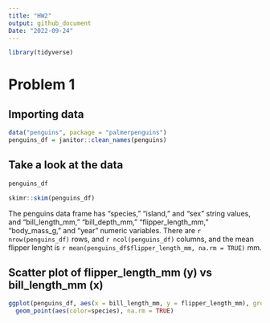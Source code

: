```yaml
---
title: "HW2"
output: github_document
Date: "2022-09-24"
---
```


```r
library(tidyverse)
```

# Problem 1 

## Importing data
```r
data("penguins", package = "palmerpenguins")
penguins_df = janitor::clean_names(penguins)
```

## Take a look at the data
```r
penguins_df
```
```r
skimr::skim(penguins_df)
```
The penguins data frame has "species," "island," and "sex" string values, and "bill_length_mm," "bill_depth_mm," "flipper_length_mm," 
"body_mass_g," and "year" numeric variables. There are `r nrow(penguins_df)` rows, and `r ncol(penguins_df)` columns, and the mean flipper lenght is `r mean(penguins_df$flipper_length_mm, na.rm = TRUE)` mm. 

## Scatter plot of flipper_length_mm (y) vs bill_length_mm (x)
```r
ggplot(penguins_df, aes(x = bill_length_mm, y = flipper_length_mm), group = species) + 
  geom_point(aes(color=species), na.rm = TRUE)
```

